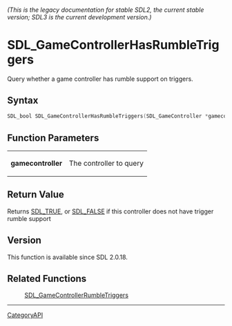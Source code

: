 ====== (This is the legacy documentation for stable SDL2, the current stable version; SDL3 is the current development version.) ======
= SDL_GameControllerHasRumbleTriggers =

Query whether a game controller has rumble support on triggers.

== Syntax ==

<syntaxhighlight lang='c'>
SDL_bool SDL_GameControllerHasRumbleTriggers(SDL_GameController *gamecontroller);
</syntaxhighlight>

== Function Parameters ==

{|
|'''gamecontroller'''
|The controller to query
|}

== Return Value ==

Returns [[SDL_TRUE]], or [[SDL_FALSE]] if this controller does not have
trigger rumble support

== Version ==

This function is available since SDL 2.0.18.

== Related Functions ==

:[[SDL_GameControllerRumbleTriggers]]

----
[[CategoryAPI]]


